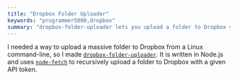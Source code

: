 ```yaml
---
title: "Dropbox Folder Uploader"
keywords: "programmer5000,dropbox"
summary: "dropbox-folder-uploader lets you upload a folder to Dropbox via a command-line."
---
```


I needed a way to upload a massive folder to Dropbox from a Linux command-line, so I made [`dropbox-folder-uploader`](https://github.com/realprogrammer5000/dropbox-folder-uploader). It is written in Node.js and uses [`node-fetch`](https://www.npmjs.com/package/node-fetch) to recursively upload a folder to Dropbox with a given API token.
